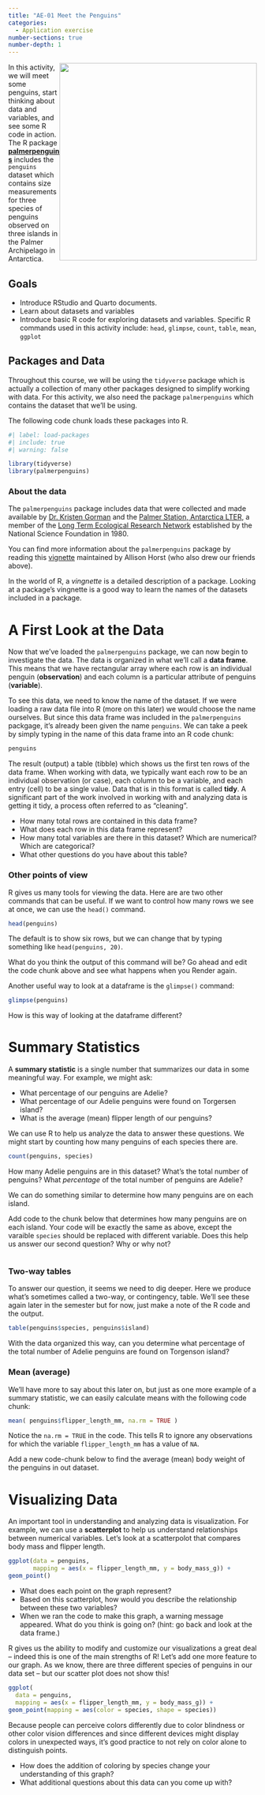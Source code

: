 ```yaml
---
title: "AE-01 Meet the Penguins"
categories: 
  - Application exercise
number-sections: true
number-depth: 1
---
```


![](https://raw.githubusercontent.com/quarto-dev/quarto-web/main/docs/get-started/hello/rstudio/lter_penguins.png){style="float:right;" fig-alt="Illustration of three species of Palmer Archipelago penguins: Chinstrap, Gentoo, and Adelie. Artwork by @allison_horst." width="400"} In this activity, we will meet some penguins, start thinking about data and variables, and see some R code in action. The R package [**palmerpenguins**](https://allisonhorst.github.io/palmerpenguins "palmerpenguins R package") includes the `penguins` dataset which contains size measurements for three species of penguins observed on three islands in the Palmer Archipelago in Antarctica.


## Goals

-   Introduce RStudio and Quarto documents.
-   Learn about datasets and variables
-   Introduce basic R code for exploring datasets and variables. Specific R commands used in this activity include: `head`, `glimpse`, `count`, `table`, `mean`, `ggplot`

## Packages and Data

Throughout this course, we will be using the `tidyverse` package which is actually a collection of  many other packages designed to simplify working with data. For this activity, we also need the package `palmerpenguins` which contains the dataset that we'll be using.

The following code chunk loads these packages into R.

```r
#| label: load-packages
#| include: true
#| warning: false

library(tidyverse)
library(palmerpenguins)

```

### About the data

The `palmerpenguins` package includes data that were collected and made available by [Dr. Kristen Gorman](https://www.uaf.edu/cfos/people/faculty/detail/kristen-gorman.php) and the [Palmer Station, Antarctica LTER](https://pallter.marine.rutgers.edu/), a member of the [Long Term Ecological Research Network](https://lternet.edu/) established by the National Science Foundation in 1980.

You can find more information about the `palmerpenguins` package by reading this [vignette](https://allisonhorst.github.io/palmerpenguins/) maintained by Allison Horst (who also drew our friends above).  

::: aside
In the world of R, a *vingnette* is a detailed description of a package.  Looking at a package's vingnette is a good way to learn the names of the datasets included in a package.
:::

# A First Look at the Data

Now that we've loaded the `palmerpenguins` package, we can now begin to investigate the data. The data is organized in what we'll call a **data frame**.  This means that we have rectangular array where each row is an individual penguin (**observation**) and each column is a particular attribute of penguins (**variable**).

To see this data, we need to know the name of the dataset.  If we were loading a raw data file into R (more on this later) we would choose the name ourselves.  But since this data frame was included in the `palmerpenguins` packgage, it's already been given the name `penguins`.  We can take a peek by simply typing in the name of this data frame into an R code chunk:

```r
penguins

```

The result (output) a table (tibble) which shows us the first ten rows of the data frame. When working with data, we typically want each row to be an individual observation (or case), each column to be a variable, and each entry (cell) to be a single value. Data that is in this format is called **tidy**. A significant part of the work involved in working with and analyzing data is getting it tidy, a process often referred to as "cleaning".

::: {.callout-note title="Task 1" icon="false"}
-   How many total rows are contained in this data frame?
-   What does each row in this data frame represent?
-   How many total variables are there in this dataset?  Which are numerical?  Which are categorical?
-   What other questions do you have about this table?
:::

### Other points of view

R gives us many tools for viewing the data.  Here are are two other commands that can be useful.  If we want to control how many rows we see at once, we can use the `head()` command.

```r
head(penguins)
```

The default is to show six rows, but we can change that by typing something like `head(penguins, 20)`.

::: {.callout-note title="Task 2" icon="false"}
What do you think the output of this command will be?  Go ahead and edit the code chunk above and see what happens when you Render again.

:::

Another useful way to look at a dataframe is the `glimpse()` command:
```r
glimpse(penguins)
```

::: {.callout-note title="Task 3" icon="false"}
How is this way of looking at the dataframe different?
:::

# Summary Statistics

A **summary statistic** is a single number that summarizes our data in some meaningful way. For example, we might ask:

-   What percentage of our penguins are Adelie?
-   What percentage of our Adelie penguins were found on Torgersen island?
-   What is the average (mean) flipper length of our penguins?

We can use R to help us analyze the data to answer these questions. We might start by counting how many penguins of each species there are.

```r
count(penguins, species)
```

::: {.callout-note title="Task 4" icon="false"}
How many Adelie penguins are in this dataset?  What's the total number of penguins?   What *percentage* of the total number of penguins are Adelie?
:::


We can do something similar to determine how many penguins are on each island.

::: {.callout-note title="Task 5" icon="false"}
Add code to the chunk below that determines how many penguins are on each island.  Your code will be exactly the same as above, except the varaible `species` should be replaced with different variable.   Does this help us answer our second question?  Why or why not?
:::

```r

```

### Two-way tables

To answer our question, it seems we need to dig deeper. Here we produce what's sometimes called a two-way, or contingency, table. We'll see these again later in the semester but for now, just make a note of the R code and the output.

```r
table(penguins$species, penguins$island)
```


::: {.callout-note title="Task 6" icon="false"}
With the data organized this way, can you determine what percentage of the total number of Adelie penguins are found on Torgenson island?
:::

### Mean (average)
We'll have more to say about this later on, but just as one more example of a summary statistic, we can easily calculate means with the following code chunk:  

```r
mean( penguins$flipper_length_mm, na.rm = TRUE )

```
:::{.aside}
Notice the `na.rm = TRUE` in the code.  This tells R to ignore any observations for which the variable `flipper_length_mm` has a value of `NA`.
:::

::: {.callout-note title="Task 7" icon="false"}
Add a new code-chunk below to find the average (mean) body weight of the penguins in out dataset.
:::




# Visualizing Data

An important tool in understanding and analyzing data is visualization. For example, we can use a **scatterplot** to help us understand relationships between numerical variables. Let's look at a scatterpolot that compares body mass and flipper length.

```r
ggplot(data = penguins, 
       mapping = aes(x = flipper_length_mm, y = body_mass_g)) +
geom_point()

```


::: {.callout-note title="Task 8" icon="false"}
-   What does each point on the graph represent?
-   Based on this scatterplot, how would you describe the relationship between these two variables?
-   When we ran the code to make this graph, a warning message appeared. What do you think is going on? (hint: go back and look at the data frame.)
:::

R gives us the ability to modify and customize our visualizations a great deal -- indeed this is one of the main strengths of R! Let's add one more feature to our graph. As we know, there are three different species of penguins in our data set -- but our scatter plot does not show this!

```r
ggplot(
  data = penguins,
  mapping = aes(x = flipper_length_mm, y = body_mass_g)) +
geom_point(mapping = aes(color = species, shape = species))
```
:::{.aside}
Because people can perceive colors differently due to color blindness or other color vision differences and since different devices might display colors in unexpected ways, it's good practice to not rely on color alone to distinguish points. 
:::

::: {.callout-note title="Task 9" icon="false"}
-   How does the addition of coloring by species change your understanding of this graph?
-   What additional questions about this data can you come up with?
:::

